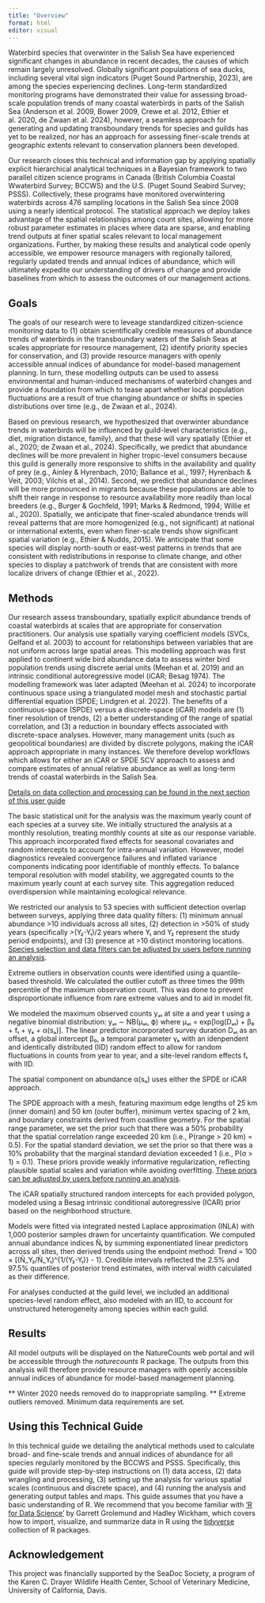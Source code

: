 ```yaml
---
title: "Overview"
format: html
editor: visual
---
```


Waterbird species that overwinter in the Salish Sea have experienced significant changes in abundance in recent decades, the causes of which remain largely unresolved. Globally significant populations of sea ducks, including several vital sign indicators (Puget Sound Partnership, 2023), are among the species experiencing declines. Long-term standardized monitoring programs have demonstrated their value for assessing broad-scale population trends of many coastal waterbirds in parts of the Salish Sea (Anderson et al. 2009, Bower 2009, Crewe et al. 2012, Ethier et al. 2020, de Zwaan et al. 2024), however, a seamless approach for generating and updating transboundary trends for species and guilds has yet to be realized, nor has an approach for assessing finer-scale trends at geographic extents relevant to conservation planners been developed.

Our research closes this technical and information gap by applying spatially explicit hierarchical analytical techniques in a Bayesian framework to two parallel citizen science programs in Canada (British Columbia Coastal Wwaterbird Survey; BCCWS) and the U.S. (Puget Sound Seabird Survey; PSSS). Collectively, these programs have monitored overwintering waterbirds across 476 sampling locations in the Salish Sea since 2008 using a nearly identical protocol. The statistical approach we deploy takes advantage of the spatial relationships among count sites, allowing for more robust parameter estimates in places where data are sparse, and enabling trend outputs at finer spatial scales relevant to local management organizations. Further, by making these results and analytical code openly accessible, we empower resource managers with regionally tailored, regularly updated trends and annual indices of abundance, which will ultimately expedite our understanding of drivers of change and provide baselines from which to assess the outcomes of our management actions.

## Goals {#1.1Intro}

The goals of our research were to leveage standardized citizen-science monitoring data to (1) obtain scientifically credible measures of abundance trends of waterbirds in the transboundary waters of the Salish Seas at scales appropriate for resource management, (2) identify priority species for conservation, and (3) provide resource managers with openly accessible annual indices of abundance for model-based management planning. In turn, these modelling outputs can be used to assess environmental and human-induced mechanisms of waterbird changes and provide a foundation from which to tease apart whether local population fluctuations are a result of true changing abundance or shifts in species distributions over time (e.g., de Zwaan et al., 2024).

Based on previous research, we hypothesized that overwinter abundance trends in waterbirds will be influenced by guild-level characteristics (e.g., diet, migration distance, family), and that these will vary spatially (Ethier et al., 2020; de Zwaan et al., 2024). Specifically, we predict that abundance declines will be more prevalent in higher tropic-level consumers because this guild is generally more responsive to shifts in the availability and quality of prey (e.g., Ainley & Hyrenbach, 2010; Ballance et al., 1997; Hyrenbach & Veit, 2003; Vilchis et al., 2014). Second, we predict that abundance declines will be more pronounced in migrants because these populations are able to shift their range in response to resource availability more readily than local breeders (e.g., Burger & Gochfeld, 1991; Marks & Redmond, 1994; Willie et al., 2020). Spatially, we anticipate that finer-scaled abundance trends will reveal patterns that are more homogenized (e.g., not significant) at national or international extents, even when finer-scale trends show significant spatial variation (e.g., Ethier & Nudds, 2015). We anticipate that some species will display north-south or east-west patterns in trends that are consistent with redistributions in response to climate change, and other species to display a patchwork of trends that are consistent with more localize drivers of change (Ethier et al., 2022).

## Methods {#1.2Intro}

Our research assess transboundary, spatially explicit abundance trends of coastal waterbirds at scales that are appropriate for conservation practitioners. Our analysis use spatially varying coefficient models (SVCs, Gelfand et al. 2003) to account for relationships between variables that are not uniform across large spatial areas. This modelling approach was first applied to continent wide bird abundance data to assess winter bird population trends using discrete aerial units (Meehan et al. 2019) and an intrinsic conditional autoregressive model (iCAR; Besag 1974). The modelling framework was later adapted (Meehan et al. 2024) to incorporate continuous space using a triangulated model mesh and stochastic partial differential equation (SPDE; Lindgren et al. 2022). The benefits of a continuous-space (SPDE) versus a discrete-space (iCAR) models are (1) finer resolution of trends, (2) a better understanding of the range of spatial correlation, and (3) a reduction in boundary effects associated with discrete-space analyses. However, many management units (such as geopolitical boundaries) are divided by discrete polygons, making the iCAR approach appropriate in many instances. We therefore develop workflows which allows for either an iCAR or SPDE SCV approach to assess and compare estimates of annual relative abundance as well as long-term trends of coastal waterbirds in the Salish Sea.

[Details on data collection and processing can be found in the next section of this user guide](#2.1Data)

The basic statistical unit for the analysis was the maximum yearly count of each species at a survey site. We initially structured the analysis at a monthly resolution, treating monthly counts at site as our response variable. This approach incorporated fixed effects for seasonal covariates and random intercepts to account for intra-annual variation. However, model diagnostics revealed convergence failures and inflated variance components indicating poor identifiable of monthly effects. To balance temporal resolution with model stability, we aggregated counts to the maximum yearly count at each survey site. This aggregation reduced overdispersion while maintaining ecological relevance.

We restricted our analysis to 53 species with sufficient detection overlap between surveys, applying three data quality filters: (1) minimum annual abundance \>10 individuals across all sites, (2) detection in \>50% of study years (specifically \>(Y₂-Y₁)/2 years where Y₁ and Y₂ represent the study period endpoints), and (3) presence at \>10 distinct monitoring locations. [Species selection and data filters can be adjusted by users before running an analysis](#3.1SPDE).

Extreme outliers in observation counts were identified using a quantile-based threshold. We calculated the outlier cutoff as three times the 99th percentile of the maximum observation count. This was done to prevent disproportionate influence from rare extreme values and to aid in model fit.

We modeled the maximum observed counts yₐₜ at site a and year t using a negative binomial distribution: yₐₜ ∼ NB(μₐₜ, ϕ) where μₐₜ = exp\[log(Dₐₜ) + β₀ + fₜ + γₖ + α(sₐ)\]. The linear predictor incorporated survey duration Dₐₜ as an offset, a global intercept β₀, a temporal parameter γₖ with an idenpendent and identically distributed (IID) random effect to allow for random fluctuations in counts from year to year, and a site-level random effects fₜ with IID.

The spatial component on abundance α(sₐ) uses either the SPDE or iCAR approach.

The SPDE approach with a mesh, featuring maximum edge lengths of 25 km (inner domain) and 50 km (outer buffer), minimum vertex spacing of 2 km, and boundary constraints derived from coastline geometry. For the spatial range parameter, we set the prior such that there was a 50% probability that the spatial correlation range exceeded 20 km (i.e., P(range \> 20 km) = 0.5). For the spatial standard deviation, we set the prior so that there was a 10% probability that the marginal standard deviation exceeded 1 (i.e., P(σ \> 1) = 0.1). These priors provide weakly informative regularization, reflecting plausible spatial scales and variation while avoiding overfitting. [These priors can be adjusted by users before running an analysis](#3.1SPDE).

The iCAR spatially structured random intercepts for each provided polygon, modeled using a Besag intrinsic conditional autoregressive (ICAR) prior based on the neighborhood structure.

Models were fitted via integrated nested Laplace approximation (INLA) with 1,000 posterior samples drawn for uncertainty quantification. We computed annual abundance indices Ñₜ by summing exponentiated linear predictors across all sites, then derived trends using the endpoint method: Trend = 100 × \[(Ñ_Y₂/Ñ_Y₁)\^{1/(Y₂-Y₁)} - 1\]. Credible intervals reflected the 2.5% and 97.5% quantiles of posterior trend estimates, with interval width calculated as their difference.

For analyses conducted at the guild level, we included an additional species-level random effect, also modeled with an IID, to account for unstructured heterogeneity among species within each guild.

## Results {#1.3Intro}

All model outputs will be displayed on the NatureCounts web portal and will be accessible through the *naturecounts* R package. The outputs from this analysis will therefore provide resource managers with openly accessible annual indices of abundance for model-based management planning.

\*\* Winter 2020 needs removed do to inappropriate sampling. \*\* Extreme outliers removed. Minimum data requirements are set.

## Using this Technical Guide

In this technical guide we detailing the analytical methods used to calculate broad- and fine-scale trends and annual indices of abundance for all species regularly monitored by the BCCWS and PSSS. Specifically, this guide will provide step-by-step instructions on (1) data access, (2) data wrangling and processing, (3) setting up the analysis for various spatial scales (continuous and discrete space), and (4) running the analysis and generating output tables and maps. This guide assumes that you have a basic understanding of R. We recommend that you become familiar with ['R for Data Science'](http://r4ds.had.co.nz/) by Garrett Grolemund and Hadley Wickham, which covers how to import, visualize, and summarize data in R using the [tidyverse](https://www.tidyverse.org/) collection of R packages.

## Acknowledgement {#1.4Intro}

This project was financially supported by the SeaDoc Society, a program of the Karen C. Drayer Wildlife Health Center, School of Veterinary Medicine, University of California, Davis.

